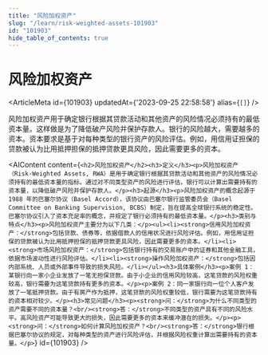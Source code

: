 ```yaml
---
title: "风险加权资产"
slug: "/learn/risk-weighted-assets-101903"
id: "101903"
hide_table_of_contents: true
---
```



# 风险加权资产

<ArticleMeta id={101903} updatedAt={'2023-09-25 22:58:58'} alias={`[]`} />
<div className='border-solid border-b border-t-0 my-4 border-[var(--ifm-color-gray-300)]' />

风险加权资产用于确定银行根据其贷款活动和其他资产的风险情况必须持有的最低资本量。这样做是为了降低破产风险并保护存款人。银行的风险越大，需要越多的资本。资本要求是基于对每种类型的银行资产的风险评估。例如，用信用证担保的贷款被认为比用抵押担保的抵押贷款更具风险，因此需要更多的资本。

<AIContent content={`<h2>风险加权资产</h2><h3>定义</h3><p>风险加权资产（Risk-Weighted Assets, RWA）是用于确定银行根据其贷款活动和其他资产的风险情况必须持有的最低资本量的指标。通过对不同类型资产的风险进行评估，银行可以计算出需要持有的资本量，以降低破产风险并保护存款人。</p><h3>起源</h3><p>风险加权资产的概念起源于 1988 年的巴塞尔协议（Basel Accord），该协议由巴塞尔银行监管委员会（Basel Committee on Banking Supervision, BCBS）制定，旨在提高全球银行系统的稳定性。巴塞尔协议引入了资本充足率的概念，并规定了银行必须持有的最低资本量。</p><h3>类别与特点</h3><p>风险加权资产主要分为以下几类：</p><ul><li><strong>信用风险加权资产：</strong>包括贷款、债券等，依据借款人的信用状况进行风险评估。例如，用信用证担保的贷款被认为比用抵押担保的抵押贷款更具风险，因此需要更多的资本。</li><li><strong>市场风险加权资产：</strong>包括银行持有的交易账户中的证券和其他金融工具，依据市场波动性进行风险评估。</li><li><strong>操作风险加权资产：</strong>包括因内部系统、人员或外部事件导致的损失风险。</li></ul><h3>具体案例</h3><p>案例 1：某银行向一家小企业发放了一笔无担保贷款。由于小企业的信用风险较高，这笔贷款的风险权重较高，银行需要为这笔贷款持有更多的资本。</p><p>案例 2：同一家银行向一位个人客户发放了一笔抵押贷款。由于有房产作为抵押，这笔贷款的风险权重较低，银行需要为这笔贷款持有的资本相对较少。</p><h3>常见问题</h3><p><strong>问：</strong>为什么不同类型的资产需要不同的资本量？<br/><strong>答：</strong>不同类型的资产具有不同的风险水平。高风险资产可能导致更大的损失，因此需要更多的资本来缓冲潜在的损失。</p><p><strong>问：</strong>如何计算风险加权资产？<br/><strong>答：</strong>银行根据巴塞尔协议的规定，对每种类型的资产进行风险评估，并根据风险权重计算出需要持有的资本量。</p>`} id={101903} />
